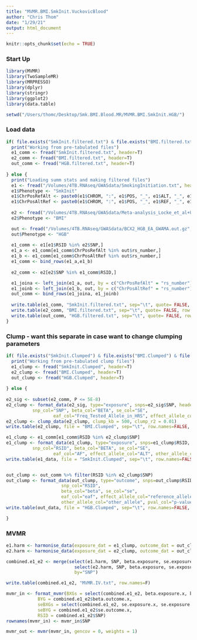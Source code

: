 ```yaml
---
title: "MVMR.BMI.SmkInit.VuckovicBlood"
author: "Chris Thom"
date: "1/29/21"
output: html_document
---
```


```r
knitr::opts_chunk$set(echo = TRUE)
```


### Start Up
```r
library(MVMR)
library(TwoSampleMR)
library(MRPRESSO)
library(dplyr)
library(stringr)
library(ggplot2)
library(data.table)

setwd("/Users/thomc/Desktop/Smk.BMI.Blood.MR/MVMR.BMI.SmkInit.HGB/")


```


### Load data
```r

if( file.exists("SmkInit.filtered.txt") & file.exists("BMI.filtered.txt") & file.exists("HGB.filtered.txt")) { 
  print("Working from pre-tabulated files")
  e1_comm <- fread("SmkInit.filtered.txt", header=T)
  e2_comm <- fread("BMI.filtered.txt", header=T)
  out_comm <- fread("HGB.filtered.txt", header=T)
  
} else { 
  print("Loading summ stats and making filtered files")
  e1 <- fread("/Volumes/4TB.RNAseq/GWASdata/SmokingInitiation.txt", header=T)
  e1$Phenotype <- "SmkInit"
  e1$ChrPosRefAlt <- paste0(e1$CHROM, ":", e1$POS, "_", e1$ALT, "_", e1$REF)
  e1$ChrPosAltRef <- paste0(e1$CHROM, ":", e1$POS, "_", e1$REF, "_", e1$ALT)
  
  e2 <- fread("/Volumes/4TB.RNAseq/GWASdata/Meta-analysis_Locke_et_al+UKBiobank_2018_UPDATED.txt.gz", header=T)
  e2$Phenotype <- "BMI"

  out <- fread("/Volumes/4TB.RNAseq/GWASdata/BCX2_HGB_EA_GWAMA.out.gz", header=T)
  out$Phenotype <- "HGB"
  
  e1_comm <- e1[e1$RSID %in% e2$SNP,] 
  e1_a <- e1_comm[e1_comm$ChrPosRefAlt %in% out$rs_number,]
  e1_b <- e1_comm[e1_comm$ChrPosAltRef %in% out$rs_number,]
  e1_comm <- bind_rows(e1_a,e1_b)
  
  e2_comm <- e2[e2$SNP %in% e1_comm$RSID,]

  e1_joina <- left_join(e1_a, out, by = c("ChrPosRefAlt" = "rs_number"))
  e1_joinb <- left_join(e1_b, out, by = c("ChrPosAltRef" = "rs_number"))
  out_comm <- bind_rows(e1_joina, e1_joinb)
  
  write.table(e1_comm, "SmkInit.filtered.txt", sep="\t", quote= FALSE, row.names = FALSE, col.names = TRUE)
  write.table(e2_comm, "BMI.filtered.txt", sep="\t", quote= FALSE, row.names = FALSE, col.names = TRUE)
  write.table(out_comm, "HGB.filtered.txt", sep="\t", quote= FALSE, row.names = FALSE, col.names = TRUE)
}


```


### Clump - want this separate in case want to change clumping parameters
```r

if( file.exists("SmkInit.Clumped") & file.exists("BMI.Clumped") & file.exists("HGB.Clumped")) { 
  print("Working from pre-tabulated clump files")
  e1_clump <- fread("SmkInit.Clumped", header=T)
  e2_clump <- fread("BMI.Clumped", header=T)
  out_clump <- fread("HGB.Clumped", header=T)
  
} else { 
  
e2_sig <- subset(e2_comm, P <= 5E-8)
e2_clump <- format_data(e2_sig, type="exposure", snps=e2_sig$SNP, header=T, phenotype_col = "Phenotype", 
  	      snp_col="SNP", beta_col="BETA", se_col="SE", 
				  eaf_col="Freq_Tested_Allele_in_HRS", effect_allele_col="Tested_Allele", other_allele_col="Other_Allele", pval_col="P")
e2_clump <- clump_data(e2_clump, clump_kb = 500, clump_r2 = 0.01)
write.table(e2_clump, file = "BMI.Clumped", sep="\t", row.names=FALSE, col.names=TRUE, quote=FALSE)

e1_clump <- e1_comm[e1_comm$RSID %in% e2_clump$SNP]
e1_clump <- format_data(e1_clump, type="exposure", snps=e1_clump$RSID, header=T, phenotype_col = "Phenotype", 
  	      snp_col="RSID", beta_col="BETA", se_col="SE", 
				  eaf_col="AF", effect_allele_col="ALT", other_allele_col="REF", pval_col="PVALUE")
write.table(e1_data, file = "SmkInit.Clumped", sep="\t", row.names=FALSE, col.names=TRUE, quote=FALSE)


out_clump <- out_comm %>% filter(RSID %in% e2_clump$SNP)
out_clump <- format_data(out_clump, type="outcome", snps=out_clump$RSID, header=T, phenotype_col = "Phenotype.y",
                     snp_col="RSID",
                     beta_col="beta", se_col="se",
                     eaf_col="eaf", effect_allele_col="reference_allele",
                     other_allele_col="other_allele", pval_col="p-value")
write.table(out_data, file = "HGB.Clumped", sep="\t", row.names=FALSE, col.names=TRUE, quote=FALSE)

}

```


### MVMR
```r

e1.harm <- harmonise_data(exposure_dat = e1_clump, outcome_dat = out_clump)
e2.harm <- harmonise_data(exposure_dat = e2_clump, outcome_dat = out_clump)

combined.e1_e2 <- merge(select(e1.harm, SNP, beta.exposure, se.exposure, beta.outcome, se.outcome), 
                          select(e2.harm, SNP, beta.exposure, se.exposure, beta.outcome, se.outcome),
                          by="SNP")

write.table(combined.e1_e2, "MVMR.IV.txt", row.names=F)

mvmr_in <- format_mvmr(BXGs = select(combined.e1_e2, beta.exposure.x, beta.exposure.y), 
            BYG = combined.e1_e2$beta.outcome.x, 
            seBXGs = select(combined.e1_e2, se.exposure.x, se.exposure.y),
            seBYG = combined.e1_e2$se.outcome.x,
            RSID = combined.e1_e2$SNP)
rownames(mvmr_in) <- mvmr_in$SNP

mvmr_out <- mvmr(mvmr_in, gencov = 0, weights = 1)

```


